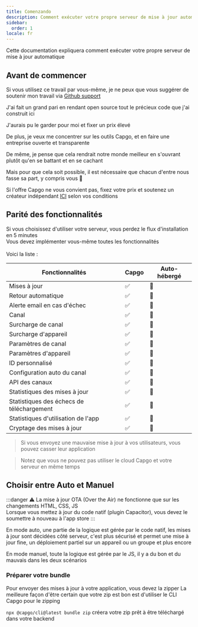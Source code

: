 ```yaml
---
title: Comenzando
description: Comment exécuter votre propre serveur de mise à jour automatique
sidebar:
  order: 1
locale: fr
---
```



Cette documentation expliquera comment exécuter votre propre serveur de mise à jour automatique

## Avant de commencer

Si vous utilisez ce travail par vous-même, je ne peux que vous suggérer de soutenir mon travail via [Github support](https://github.com/sponsors/riderx/)

J'ai fait un grand pari en rendant open source tout le précieux code que j'ai construit ici

J'aurais pu le garder pour moi et fixer un prix élevé

De plus, je veux me concentrer sur les outils Capgo, et en faire une entreprise ouverte et transparente

De même, je pense que cela rendrait notre monde meilleur en s'ouvrant plutôt qu'en se battant et en se cachant

Mais pour que cela soit possible, il est nécessaire que chacun d'entre nous fasse sa part, y compris vous 🥹

Si l'offre Capgo ne vous convient pas, fixez votre prix et soutenez un créateur indépendant [ICI](https://github.com/sponsors/riderx/) selon vos conditions

## Parité des fonctionnalités

Si vous choisissez d'utiliser votre serveur, vous perdez le flux d'installation en 5 minutes\
Vous devez implémenter vous-même toutes les fonctionnalités\
\
Voici la liste :

| Fonctionnalités          | Capgo | Auto-hébergé |
| ------------------------ | ----- | ------------ |
| Mises à jour            | ✅     | 🚧           |
| Retour automatique      | ✅     | 🚧           |
| Alerte email en cas d'échec | ✅     | 🚧           |
| Canal                   | ✅     | 🚧           |
| Surcharge de canal      | ✅     | 🚧           |
| Surcharge d'appareil    | ✅     | 🚧           |
| Paramètres de canal     | ✅     | 🚧           |
| Paramètres d'appareil   | ✅     | 🚧           |
| ID personnalisé         | ✅     | 🚧           |
| Configuration auto du canal | ✅     | 🚧           |
| API des canaux          | ✅     | 🚧           |
| Statistiques des mises à jour | ✅     | 🚧           |
| Statistiques des échecs de téléchargement | ✅     | 🚧           |
| Statistiques d'utilisation de l'app | ✅     | 🚧           |
| Cryptage des mises à jour | ✅     | 🚧           |

> Si vous envoyez une mauvaise mise à jour à vos utilisateurs, vous pouvez casser leur application

> Notez que vous ne pouvez pas utiliser le cloud Capgo et votre serveur en même temps

## Choisir entre Auto et Manuel

:::danger
⚠️ La mise à jour OTA (Over the Air) ne fonctionne que sur les changements HTML, CSS, JS\
Lorsque vous mettez à jour du code natif (plugin Capacitor), vous devez le soumettre à nouveau à l'app store
:::

En mode auto, une partie de la logique est gérée par le code natif, les mises à jour sont décidées côté serveur, c'est plus sécurisé et permet une mise à jour fine, un déploiement partiel sur un appareil ou un groupe et plus encore

En mode manuel, toute la logique est gérée par le JS, il y a du bon et du mauvais dans les deux scénarios

### Préparer votre bundle

Pour envoyer des mises à jour à votre application, vous devez la zipper
La meilleure façon d'être certain que votre zip est bon est d'utiliser le CLI Capgo pour le zipping

`npx @capgo/cli@latest bundle zip` créera votre zip prêt à être téléchargé dans votre backend

<LinkCard
	title="Mise à jour automatique"
	href="/docs/self-hosted/auto-update/"
/>

<LinkCard
	title="Manuel"
	href="/docs/self-hosted/manual/"
/>
